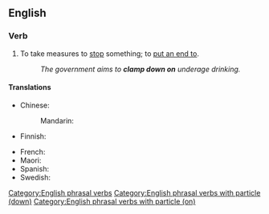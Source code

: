 ==English==

===Verb===
{{head|en|verb}}

# {{lb|en|transitive|idiomatic}} To take measures to [[stop]] something; to [[put an end to]].
#: ''The government aims to '''clamp down on''' underage drinking.''

====Translations====
{{trans-top|to take measures to stop something}}
* Chinese:
*: Mandarin: {{t-needed|cmn}}
* Finnish: {{t-needed|fi}}
{{trans-mid}}
* French: {{t-needed|fr}}
* Maori: {{t|mi|pēhipēhi}}
* Spanish: {{t-needed|es}}
* Swedish: {{t|sv|puuttua}}
{{trans-bottom}}

[[Category:English phrasal verbs]]
[[Category:English phrasal verbs with particle (down)]]
[[Category:English phrasal verbs with particle (on)]]